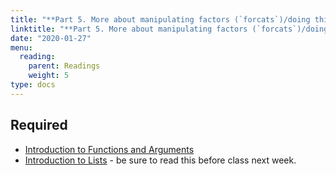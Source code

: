 ```yaml
---
title: "**Part 5. More about manipulating factors (`forcats`)/doing things with multiple tables/functions()**"
linktitle: "**Part 5. More about manipulating factors (`forcats`)/doing things with multiple tables/functions()**"
date: "2020-01-27"
menu:
  reading:
    parent: Readings
    weight: 5
type: docs
---
```


## Required

- [Introduction to Functions and Arguments](https://hbctraining.github.io/Intro-to-R/lessons/03_introR-functions-and-arguments.html)
- [Introduction to Lists](http://statseducation.com/Introduction-to-R/modules/getting%20data/lists/) - be sure to read this before class next week.